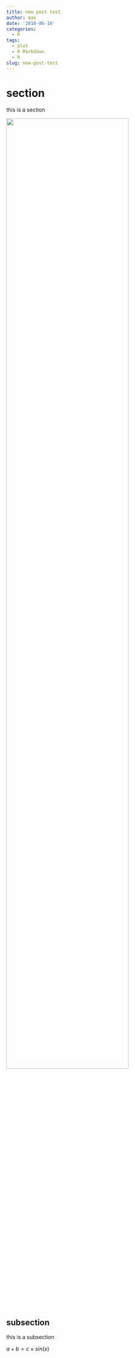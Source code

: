 ```yaml
---
title: new post test
author: max
date: '2018-06-10'
categories:
  - R
tags:
  - plot
  - R Markdown
  - R
slug: new-post-test
---
```


# section
this is a section

![](/post/2018-06-10-new-post-test_files/IMG_6898.JPG){width=80% height=80%}

## subsection

this is a subsection

$a+b=c\times sin(x)$